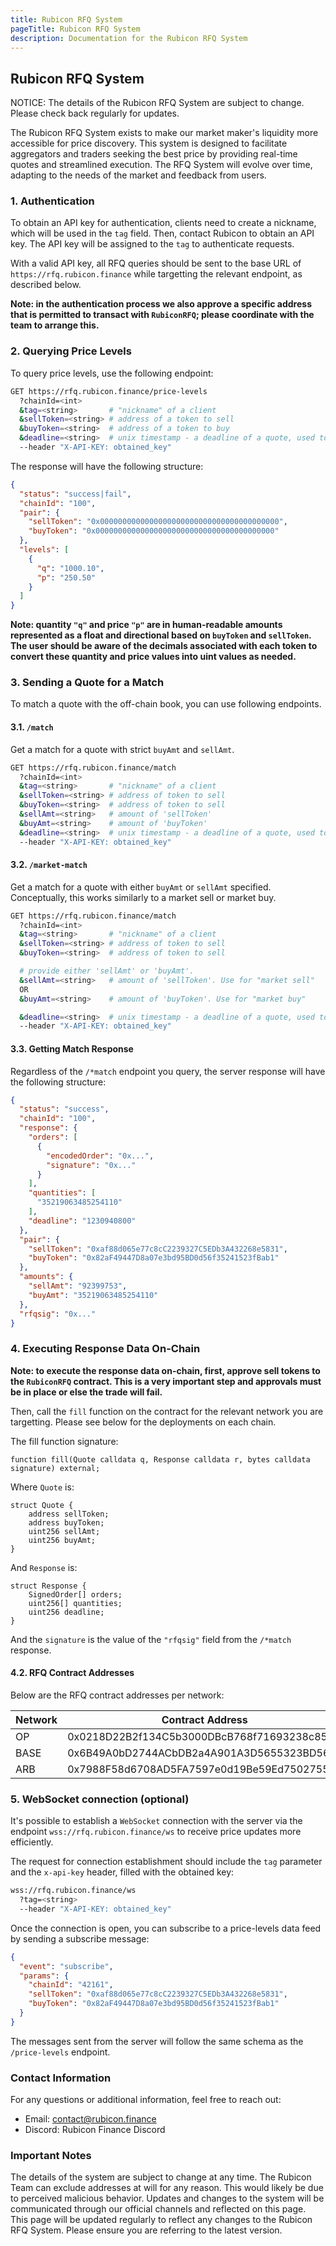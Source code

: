 ```yaml
---
title: Rubicon RFQ System
pageTitle: Rubicon RFQ System
description: Documentation for the Rubicon RFQ System
---
```


## Rubicon RFQ System


<Callout type="fees" title="Subject to Change">
  NOTICE: The details of the Rubicon RFQ System are subject to change. Please check back regularly for updates.
</Callout>

The Rubicon RFQ System exists to make our market maker's liquidity more accessible for price discovery. This system is designed to facilitate aggregators and traders seeking the best price by providing real-time quotes and streamlined execution. The RFQ System will evolve over time, adapting to the needs of the market and feedback from users.

### 1. Authentication
To obtain an API key for authentication, clients need to create a nickname, which will be used in the `tag` field. Then, contact Rubicon to obtain an API key. The API key will be assigned to the `tag` to authenticate requests.

With a valid API key, all RFQ queries should be sent to the base URL of `https://rfq.rubicon.finance` while targetting the relevant endpoint, as described below.

**Note: in the authentication process we also approve a specific address that is permitted to transact with `RubiconRFQ`; please coordinate with the team to arrange this.**

### 2. Querying Price Levels
To query price levels, use the following endpoint:

```sh
GET https://rfq.rubicon.finance/price-levels
  ?chainId=<int>
  &tag=<string>       # "nickname" of a client
  &sellToken=<string> # address of a token to sell
  &buyToken=<string>  # address of a token to buy
  &deadline=<string>  # unix timestamp - a deadline of a quote, used to return orders that will be valid until it 
  --header "X-API-KEY: obtained_key"
```

The response will have the following structure:


```json
{
  "status": "success|fail",
  "chainId": "100",
  "pair": {
    "sellToken": "0x0000000000000000000000000000000000000000",
    "buyToken": "0x0000000000000000000000000000000000000000"
  },
  "levels": [
    {
      "q": "1000.10",
      "p": "250.50"
    }
  ]
}
```
**Note: quantity `"q"` and price `"p"` are in human-readable amounts represented as a float and directional based on `buyToken` and `sellToken`. The user should be aware of the decimals associated with each token to convert these quantity and price values into uint values as needed.**

### 3. Sending a Quote for a Match
To match a quote with the off-chain book, you can use following endpoints.

#### 3.1. `/match`
Get a match for a quote with strict `buyAmt` and `sellAmt`.
```sh
GET https://rfq.rubicon.finance/match
  ?chainId=<int>
  &tag=<string>       # "nickname" of a client
  &sellToken=<string> # address of token to sell
  &buyToken=<string>  # address of token to sell
  &sellAmt=<string>   # amount of 'sellToken'
  &buyAmt=<string>    # amount of 'buyToken'
  &deadline=<string>  # unix timestamp - a deadline of a quote, used to return orders that will be valid until it
  --header "X-API-KEY: obtained_key"
```

#### 3.2. `/market-match`
Get a match for a quote with either `buyAmt` or `sellAmt` specified. Conceptually, this works similarly to a market sell or market buy.
```sh
GET https://rfq.rubicon.finance/match
  ?chainId=<int>
  &tag=<string>       # "nickname" of a client
  &sellToken=<string> # address of token to sell
  &buyToken=<string>  # address of token to sell

  # provide either 'sellAmt' or 'buyAmt'. 
  &sellAmt=<string>   # amount of 'sellToken'. Use for "market sell"
  OR
  &buyAmt=<string>    # amount of 'buyToken'. Use for "market buy"

  &deadline=<string>  # unix timestamp - a deadline of a quote, used to return orders that will be valid until it
  --header "X-API-KEY: obtained_key"
```

#### 3.3. Getting Match Response
Regardless of the `/*match` endpoint you query, the server response will have the following structure:

```json
{
  "status": "success",
  "chainId": "100",
  "response": {
    "orders": [
      {
        "encodedOrder": "0x...",
        "signature": "0x..."
      }
    ],
    "quantities": [
      "35219063485254110"
    ],
    "deadline": "1230940800"
  },
  "pair": {
    "sellToken": "0xaf88d065e77c8cC2239327C5EDb3A432268e5831",
    "buyToken": "0x82aF49447D8a07e3bd95BD0d56f35241523fBab1"
  },
  "amounts": {
    "sellAmt": "92399753",
    "buyAmt": "35219063485254110"
  },
  "rfqsig": "0x..."
}
```

### 4. Executing Response Data On-Chain
**Note: to execute the response data on-chain, first, approve sell tokens to the `RubiconRFQ` contract. This is a very important step and approvals must be in place or else the trade will fail.**

Then, call the `fill` function on the contract for the relevant network you are targetting. Please see below for the deployments on each chain.

The fill function signature:

```solidity
function fill(Quote calldata q, Response calldata r, bytes calldata signature) external;
```

Where `Quote` is:

```solidity
struct Quote {
    address sellToken;
    address buyToken;
    uint256 sellAmt;
    uint256 buyAmt;
}
```
And `Response` is:

```solidity
struct Response {
    SignedOrder[] orders;
    uint256[] quantities;
    uint256 deadline;
}
```
And the `signature` is the value of the `"rfqsig"` field from the `/*match` response.

#### 4.2. RFQ Contract Addresses
Below are the RFQ contract addresses per network:

| Network | Contract Address |
| ---- | -------------- |
| OP   | 0x0218D22B2f134C5b3000DBcB768f71693238c856 | 
| BASE | 0x6B49A0bD2744ACbDB2a4A901A3D5655323BD567E | 
| ARB  | 0x7988F58d6708AD5FA7597e0d19Be59Ed75027555 | 

### 5. WebSocket connection (optional)
It's possible to establish a `WebSocket` connection with the server via the endpoint `wss://rfq.rubicon.finance/ws` to receive price updates more efficiently.

The request for connection establishment should include the `tag` parameter and the `x-api-key` header, filled with the obtained key:
```sh
wss://rfq.rubicon.finance/ws
  ?tag=<string>
  --header "X-API-KEY: obtained_key"
```

Once the connection is open, you can subscribe to a price-levels data feed by sending a subscribe message:
```json
{
  "event": "subscribe",
  "params": {
    "chainId": "42161",
    "sellToken": "0xaf88d065e77c8cC2239327C5EDb3A432268e5831",
    "buyToken": "0x82aF49447D8a07e3bd95BD0d56f35241523fBab1"
  }
}
```
The messages sent from the server will follow the same schema as the `/price-levels` endpoint.

### Contact Information
For any questions or additional information, feel free to reach out:

- Email: contact@rubicon.finance
- Discord: Rubicon Finance Discord

### Important Notes
The details of the system are subject to change at any time.
The Rubicon Team can exclude addresses at will for any reason. This would likely be due to perceived malicious behavior.
Updates and changes to the system will be communicated through our official channels and reflected on this page.
This page will be updated regularly to reflect any changes to the Rubicon RFQ System. Please ensure you are referring to the latest version.
